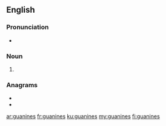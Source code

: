 ==English==
===Pronunciation===
* {{IPA|/ˈɡwɑː.niːnz/|lang=en}}

===Noun===
{{head|en|noun plural form}}

# {{plural of|guanine|lang=en}}

===Anagrams===
* {{l|en|Guineans}}
* {{l|en|sanguine}}

[[ar:guanines]]
[[fr:guanines]]
[[ku:guanines]]
[[my:guanines]]
[[fi:guanines]]